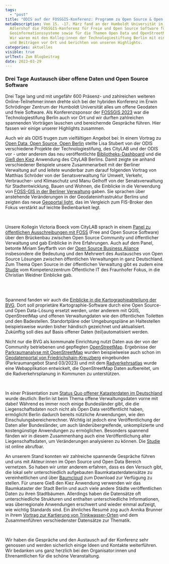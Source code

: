 ```yaml
---
tags:
  - "post"
title: "ODIS auf der FOSSGIS-Konferenz: Programm zu Open Source & Open Data"
metaDescription: Von 15. -17. März fand an der Humboldt Universität in Berlin
  Adlershof die FOSSGIS-Konferenz für Freie und Open Source Software für
  Geoinformationssysteme sowie für die Themen Open Data und OpenStreetMap statt.
  Wir waren mit den Kolleg:innen der Technologiestiftung Berlin mit einem Stand
  und Beiträgen vor Ort und berichten von unseren Highlights.
categories: aktuelles
visible: true
urlText: Zum Blogbeitrag
date: 2023-03-29
---
```


### Drei Tage Austausch über offene Daten und Open Source Software

Drei Tage lang und mit ungefähr 600 Präsenz- und zahlreichen weiteren Online-Teilnehmer:innen drehte sich bei der hybriden Konferenz im Erwin Schrödinger Zentrum der Humboldt Universität alles um offene Geodaten und freie Software. Als Konferenzsponsor der [FOSSGIS 2023](https://www.fossgis-konferenz.de/2023/) war die Technologiestifung Berlin auch vor Ort und wir durften zahlreichen spannenden Vorträgen lauschen und bereichernde Gespräche führen. Hier fassen wir einige unserer Highlights zusammen.

Auch wir als ODIS trugen zum vielfältigen Angebot bei: In einem Vortrag zu [Open Data, Open Source, Open Berlin](https://pretalx.com/fossgis2023/talk/GFT9AM/) stellte Lisa Stubert von der ODIS verschiedene Projekte der Technologiestifung, des CityLAB und der ODIS vor - unter anderem das neu veröffentlichte [Bibliotheks-Dashboard](https://odis-berlin.de/projekte/bibliotheksdaten/) und die [Gieß den Kiez](https://www.giessdenkiez.de/) Anwendung des CityLAB Berlins. Damit zeigte sie anhand verschiedener Beispiele unsere Zusammenarbeit mit der Berliner Verwaltung auf und leitete wunderbar zum darauf folgenden Vortrag von Matthias Schröder von der Senatsverwaltung für Umwelt, Verkehr, Verbraucher- und Klimaschutz und Manu Gelhoff von der Senatsverwaltung für Stadtentwicklung, Bauen und Wohnen, die Einblicke in die Verwendung von [FOSS-GIS in der Berliner Verwaltung](https://pretalx.com/fossgis2023/talk/KUBUZN/) gaben. Sie sprachen über anstehende Veränderungen in der Geodateninfrastruktur Berlins und zeigten das neue [Geoportal light](https://gdi.berlin.de/viewer/main/#), das im Vergleich zum FIS-Broker den Fokus verstärkt auf leichte Bedienbarkeit legt.


<ImageSection
  src="/images/fossgis2023_open-data-talk.jpg"
  caption="Lisa Stubert spricht über Open Data in Berlin"
/>
<br />

Unsere Kollegin Victoria Boeck vom CityLAB sprach in einem [Panel zu öffentlichen Ausschreibungen mit FOSS](https://pretalx.com/fossgis2023/talk/E78Q3Q/) (Free and Open Source Software) über den Brückenbau zwischen Open Source Community und öffentlicher Verwaltung und gab Einblicke in ihre Erfahrungen. Auch auf dem Panel, betonte Miriam Seyffarth von der [Open Source Business Aliance](https://osb-alliance.de/) insbesondere die Bedeutung und den Mehrwert des Austausches von Open Source Lösungen zwischen öffentlichen Verwaltungen in ganz Deutschland. Zum Thema Open Source in der öffentlichen Verwaltung gibt es zudem eine [Studie](https://www.oeffentliche-it.de/documents/10181/14412/Ein+Open-Source-%C3%96kosystem+f%C3%BCr+die+%C3%B6ffentliche+Verwaltung) vom Kompetenzzentrum Öffentliche IT des Fraunhofer Fokus, in die Christian Weidner Einblicke gab.

<br />
<ImageSection
  src="/images/fossgis2023_panel.jpg"
  caption="Victoria Boeck neben anderen Expert:innen auf dem Panel zu öffentlichen Ausschreibungen mit FOSS"
/>
<br />

Spannend fanden wir auch die [Einblicke in die Kartographieabteilung der BVG](https://pretalx.com/fossgis2023/talk/L9MW9M/). Dort soll proprietäre Kartographie-Software durch eine Open Source- und Open Data-Lösung ersetzt werden, unter anderem mit QGIS, OpenStreetMap und offenen Verwaltungdaten wie den öffentlichen Toiletten und den Badestellen. Standortpläne oder Umgebungspläne an Haltestellen beispielsweise wurden bisher händisch gezeichnet und aktualisiert. Zukünftig soll dies auf Basis offener Daten (teil)automatisiert werden.

Nicht nur die BVG als kommunale Einrichtung nutzt Daten aus der von der Community betriebenen und gepflegten [OpenStreetMap](https://www.openstreetmap.org/). Ergebnisse der [Parkraumanalyse mit OpenStreetMap](https://pretalx.com/fossgis2023/talk/VPG9WE/) wurden beispielweise auch schon im [Geodatenportal von Friedrichshain-Kreuzberg](https://www.geodaten-fk.de/MeinXhain/Portal/#) eingebunden (Parkraumangebot Stand 03/2023) und mit dem [Radverkehrsatlas](https://pretalx.com/fossgis2023/talk/3EGCVU/) wurde eine Webapplikation entwickelt, die OpenStreetMap Daten aufbereitet, um die Radverkehrsplanung in Kommunen zu unterstützen.


<ContentSection class="px-6">
  <ImageSection
    src="/images/fossgis2023_xhain-parkplatzdaten.png"
    caption="Parkplatzdaten aus OpenStreetMap im Geodatenportal von Friedrichshain-Kreuzberg"
  />
</ContentSection>
<br />

In einer Präsentation zum [Status Quo offener Katasterdaten im Deutschland](https://pretalx.com/fossgis2023/talk/MSD7YN/) wurde deutlich: Berlin ist beim Thema offene Verwaltungsdaten vorne mit dabei! Während es immer noch einige Bundesländer gibt, die die Liegenschaftsdaten noch nicht als Open Data veröffentlicht haben, ermöglicht Berlin dadurch bereits nützliche Anwendungen, wie den Einschulungsbereicherechner. Wichtig ist jedoch eine Veröffentlichung der Daten aller Bundesländer, um auch länderübergreifende, unkomplizierte und kostengünstige Anwendungen zu ermöglichen. Besonders spannend fänden wir in diesem Zusammenhang auch eine Veröffentlichung alter Liegenschaftsdaten, um Veränderungen analysieren zu können. Die [Studie](https://www.wik.org/veroeffentlichungen/veroeffentlichung/kurzstudie-open-data-bei-katasterdaten-status-quo-gute-beispiele-und-herausforderungen) ist online abrufbar.

An unserem Stand konnten wir zahlreiche spannende Gespräche führen und uns mit Akteur:innen im Open Source und Open Data Bereich vernetzen. So haben wir unter anderem erfahren, dass es den Versuch gibt, die lokal sehr unterschiedlich aufgebauten Baumkatasterdatensätze zu vereinheitlichen und über [Baumcloud](https://baumcloud.org/#/) zum Download zur Verfügung zu stellen. Für unsere Gieß den Kiez Anwendung verwenden wir das Baumkataster der Stadt Berlin und auch viele andere Städte veröffentlichen Daten zu ihren Stadtbäumen. Allerdings haben die Datensätze oft unterschiedliche Strukturen und enthalten unterschiedliche Informationen, was überregionale Anwendungen erschwert und wieder einmal aufzeigt, wie wichtig Standards sind. Ein ähnliches Resumé zog auch Annika Brunner in ihrem [Vortrag zur Kartierung von Trinkwasser-Orten](https://pretalx.com/fossgis2023/talk/PV837Q/) und dem Zusammenführen verschiedenster Datensätze zur Thematik.

<ImageSection
  src="/images/fossgis2023_tsb-stand.jpg"
  caption="Lisa Stubert und Simon Scholler von der Technolgiestiftung Berlin in einem Gespräch an unserem Stand"
/>
<br />

Wir haben die Gespräche und den Austausch auf der Konferenz sehr genossen und werden sicherlich einige Ideen und Kontakte weiterführen. Wir bedanken uns ganz herzlich bei den Organisator:innen und Ehrenamtlichen für die schöne Veranstaltung.

<ImageSection
  src="/images/fossgis2023_odis-team.jpg"
  caption="Ein Teil von Team ODIS auf der FOSSGIS-Konferenz in Berlin"
/>
